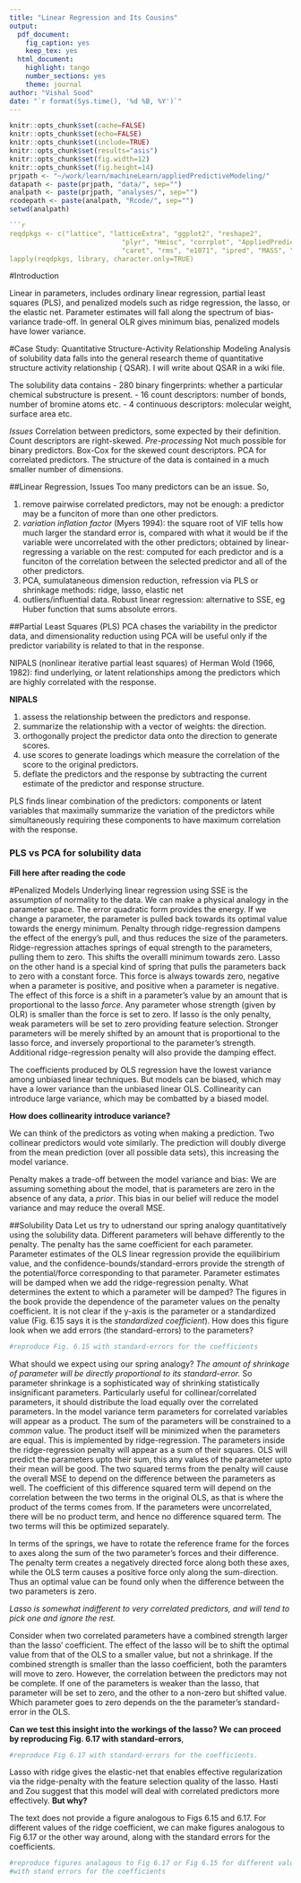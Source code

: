 ```yaml
---
title: "Linear Regression and Its Cousins"
output:
  pdf_document:
    fig_caption: yes
    keep_tex: yes
  html_document:
    highlight: tango
    number_sections: yes
    theme: journal
author: "Vishal Sood"
date: "`r format(Sys.time(), '%d %B, %Y')`"
---
```

```r
knitr::opts_chunk$set(cache=FALSE)
knitr::opts_chunk$set(echo=FALSE)
knitr::opts_chunk$set(include=TRUE)
knitr::opts_chunk$set(results="asis")
knitr::opts_chunk$set(fig.width=12)
knitr::opts_chunk$set(fig.height=14)
prjpath <- "~/work/learn/machineLearn/appliedPredictiveModeling/"
datapath <- paste(prjpath, "data/", sep="")
analpath <- paste(prjpath, "analyses/", sep="")
rcodepath <- paste(analpath, "Rcode/", sep="")
setwd(analpath)

```r
reqdpkgs <- c("lattice", "latticeExtra", "ggplot2", "reshape2",
						 	"plyr", "Hmisc", "corrplot", "AppliedPredictiveModeling",
							"caret", "rms", "e1071", "ipred", "MASS", "lars", "pls", "stats")
lapply(reqdpkgs, library, character.only=TRUE)
```

#Introduction

Linear in parameters, includes ordinary linear regression, partial least squares (PLS), and penalized models such as ridge regression, the lasso, or the elastic net. Parameter estimates will fall along the spectrum of bias-variance trade-off. In general OLR gives minimum bias, penalized models have lower variance. 

#Case Study: Quantitative Structure-Activity Relationship Modeling
Analysis of solubility data falls into the general research theme of quantitative structure activity
relationship ( QSAR). I will write about QSAR in a wiki file.

The solubility data contains
  - 280 binary fingerprints: whether a particular chemical substructure is present.
  - 16 count descriptors: number of bonds, number of bromine atoms etc.
  - 4 continuous descriptors: molecular weight, surface area etc.

*Issues* Correlation between predictors, some expected by their definition. Count descriptors are right-skewed. 
*Pre-processing* Not much possible for binary predictors. Box-Cox for the skewed count descriptors. PCA for correlated predictors. The structure of the data is contained in a much smaller number of dimensions. 

##Linear Regression, Issues
Too many predictors can be an issue. So,

1. remove pairwise correlated predictors, may not be enough: a predictor may be a funciton of more than one other predictors.
2. *variation inflation factor* (Myers 1994): the square root of VIF tells how much larger the standard error is, compared with what it would be if the variable were uncorrelated with the other predictors; obtained by linear-regressing  a variable on the rest: computed for each predictor and is a funciton of the correlation between the selected predictor and all of the other predictors.
3. PCA, sumulataneous dimension reduction, refression via PLS or shrinkage methods: ridge, lasso, elastic net
4. outliers/influential data. Robust linear regression: alternative to SSE, eg Huber function that sums absolute errors.

##Partial Least Squares (PLS)
PCA chases the variability in the predictor data, and dimensionality reduction using PCA will be useful only if the predictor variability is related to that in the response.

NIPALS (nonlinear iterative partial least squares) of Herman Wold (1966, 1982):
find underlying, or latent relationships among the predictors which are highly correlated with the response.

**NIPALS**

1. assess the relationship between the predictors and response.
2. summarize the relationship with a vector of weights: the direction.
3. orthogonally project the predictor data onto the direction to generate scores.
4. use scores to generate loadings which  measure the correlation of the score to the original predictors.
5. deflate the predictors and the response by subtracting the current estimate of the predictor and response structure.

PLS finds linear combination of the predictors: components or latent variables that maximally summarize the variation of the predictors while simultaneously requiring these components to have maximum correlation with the response.

### PLS vs PCA for solubility data
**Fill here after reading the code**


#Penalized Models
Underlying linear regression using SSE is the assumption of normality to the data. We can make a physical analogy in the parameter space. The error quadratic form provides the energy. If we change a parameter, the parameter is pulled back towards its optimal value towards the energy minimum. Penalty through ridge-regression dampens the effect of the energy's pull, and thus reduces the size of the parameters. Ridge-regression attaches springs of equal strength to the parameters, pulling them to zero. This shifts the overalll minimum towards zero. Lasso on the other hand is a special kind of spring that pulls the parameters back to zero with a constant force. This force is always towards zero, negative when a parameter is positive, and positive when a parameter is negative. The effect of this force is a shift in a parameter's value by an amount that is proportional to the lasso *force*. Any parameter whose strength (given by OLR) is smaller than the force is set to zero. If lasso is the only penalty, weak parameters will be set to zero providing feature selection. Stronger parameters will be merely shifted by an amount that is proportional to the lasso force, and inversely proportional to the parameter's strength. Additional ridge-regression penalty will also provide the damping effect.

The coefficients produced by OLS regression have the lowest variance among unbiased linear techniques. But models can be biased, which may have a lower variance than the unbiased linear OLS. Collinearity can introduce large variance, which may be combatted by a biased model. 

**How does collinearity introduce variance?**

We can think of the predictors as voting when making a prediction. Two collinear predictors would vote similarly. The prediction will doubly diverge from the mean prediction (over all possible data sets), this increasing the model variance.

Penalty makes a trade-off between the model variance and bias: We are assuming something about the model, that is parameters are zero in the absence of any data, a *prior*. This bias in our belief  will reduce the model variance and may reduce the overall MSE.


##Solubility Data
Let us try to udnerstand our spring analogy quantitatively using the solubility data. Different parameters will behave differently to the penalty. The penalty has the same coefficient for each parameter. Parameter estimates of the OLS linear regression provide the equilibirium value, and the confidence-bounds/standard-errors provide the strength of the potential/force corresponding to that parameter. Parameter estimates will be damped when we add the ridge-regression penalty. What determines the extent to which a parameter will be damped? The figures in the book provide the dependence of the parameter values on the penalty coefficient. It is not clear if the y-axis is the parameter or a standardized value (Fig. 6.15 says it is the *standardized coefficient*). How does this figure look when we add errors (the standard-errors) to the parameters?
```r
#reproduce Fig. 6.15 with standard-errors for the coefficients
```

What should we expect using our spring analogy?
*The amount of shrinkage of parameter will be directly proportional to its standard-error.*
So parameter shrinkage is a sophisticated way of shrinking statistically insignificant parameters. Particularly useful for collinear/correlated parameters, it should distribute the load equally over the correlated parameters. In the model variance term parameters for correlated variables will appear as a product. The sum of the parameters will be constrained to a *common* value. The product itself will be minimized when the parameters are equal. This is implemented by ridge-regression. The parameters inside the ridge-regression penalty will appear as a sum of their squares. OLS will predict the parameters upto their sum, this any values of the parameter upto their mean will be good. The two squared terms from the penalty will cause the overall MSE to depend on the difference between the parameters as well. The coefficient of this difference squared term will depend on the correlation between the two terms in the original OLS, as that is where the product of the terms comes from. If the parameters were uncorrelated, there will be no product term, and hence no difference squared term. The two terms will this be optimized separately.

In terms of the springs, we have to rotate the reference frame for the forces to axes along the sum of the two parameter's forces and their difference. The penalty term creates a negatively directed force along both these axes, while the OLS term causes a positive force only along the sum-direction. Thus an optimal value can be found only when the difference between the two parameters is zero. 

*Lasso is somewhat indifferent to very correlated predictors, and will tend to pick one and ignore the rest.*

Consider when two correlated parameters have a combined strength larger than the lasso' coefficient. The effect of the lasso will be to shift the optimal value from that of the OLS to a smaller value, but not a shrinkage. If the combined strength is smaller than the lasso coefficient, both the paramters will move to zero. However, the correlation between the predictors may not be complete. If one of the parameters is weaker than the lasso, that parameter will be set to zero, and the other to a non-zero but shifted value. Which parameter goes to zero depends on the the parameter's standard-error in the OLS. 

**Can we test this insight into the workings of the lasso? We can proceed by reproducing Fig. 6.17 with standard-errors**,
```r
#reproduce Fig 6.17 with standard-errors for the coefficients.
```

Lasso with  ridge gives the elastic-net that enables effective regularization via the ridge-penalty with the feature selection quality of the lasso. Hasti and Zou suggest that this model will deal with correlated predictors more effectively. **But why?**

The text does not provide a figure analogous to Figs 6.15 and 6.17. For different values of the 
ridge coefficient, we can make figures analogous to Fig 6.17 or the other way around, along with 
the standard errors for the coefficients.
```r
#reproduce figures analagous to Fig 6.17 or Fig 6.15 for different values of the coefficients, 
#with stand errors for the coefficients
```



